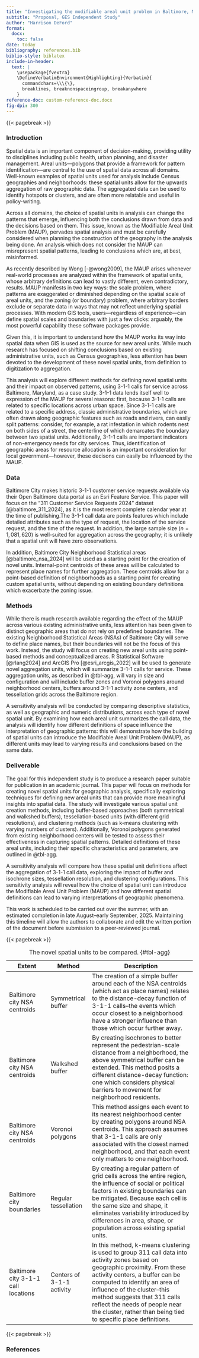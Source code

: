 ```yaml
---
title: "Investigating the modifiable areal unit problem in Baltimore, Maryland"
subtitle: "Proposal, GES Independent Study"
author: "Harrison DeFord"
format: 
  docx:
    toc: false
date: today
bibliography: references.bib
biblio-style: biblatex
include-in-header: 
  text: |
    \usepackage{fvextra}
    \DefineVerbatimEnvironment{Highlighting}{Verbatim}{
      commandchars=\\\{\},
      breaklines, breaknonspaceingroup, breakanywhere
    }  
reference-doc: custom-reference-doc.docx
fig-dpi: 300
---
```


{{< pagebreak >}}

### Introduction

Spatial data is an important component of decision-making, providing utility to disciplines including public health, urban planning, and disaster management. Areal units—polygons that provide a framework for pattern identification—are central to the use of spatial data across all domains. Well-known examples of spatial units used for analysis include Census geographies and neighborhoods: these spatial units allow for the upwards aggregation of raw geographic data. The aggregated data can be used to identify hotspots or clusters, and are often more relatable and useful in policy-writing.

Across all domains, the choice of spatial units in analysis can change the patterns that emerge, influencing both the conclusions drawn from data and the decisions based on them. This issue, known as the Modifiable Areal Unit Problem (MAUP), pervades spatial analysis and must be carefully considered when planning the construction of the geography in the analysis being done. An analysis which does not consider the MAUP can misrepresent spatial patterns, leading to conclusions which are, at best, misinformed.

As recently described by Wong [-@wong2009], the MAUP arises whenever real-world processes are analyzed within the framework of spatial units, whose arbitrary definitions can lead to vastly different, even contradictory, results. MAUP manifests in two key ways: the scale problem, where patterns are exaggerated or diminished depending on the spatial scale of areal units, and the zoning (or boundary) problem, where arbitrary borders exclude or separate data in ways that may not reflect underlying spatial processes. With modern GIS tools, users—regardless of experience—can define spatial scales and boundaries with just a few clicks: arguably, the most powerful capability these software packages provide.

Given this, it is important to understand how the MAUP works its way into spatial data when GIS is used as the source for new areal units. While much research has focused on shifting conclusions based on existing administrative units, such as Census geographies, less attention has been devoted to the development of these novel spatial units, from definition to digitization to aggregation.

This analysis will explore different methods for defining novel spatial units and their impact on observed patterns, using 3-1-1 calls for service across Baltimore, Maryland, as a case study. 3-1-1 data lends itself well to expression of the MAUP for several reasons: first, because 3-1-1 calls are related to specific locations across urban space. Since 3-1-1 calls are related to a specific address, classic administrative boundaries, which are often drawn along geographic features such as roads and rivers, can easily split patterns: consider, for example, a rat infestation in which rodents nest on both sides of a street, the centerline of which demarcates the boundary between two spatial units. Additionally, 3-1-1 calls are important indicators of non-emergency needs for city services. Thus, identification of geographic areas for resource allocation is an important consideration for local government—however, these decisons can easily be influenced by the MAUP.

### Data

Baltimore City makes historic 3-1-1 customer service requests available via their Open Baltimore data portal as an Esri Feature Service. This paper will focus on the "311 Customer Service Requests 2024" dataset [@baltimore_311_2024], as it is the most recent complete calendar year at the time of publishing.The 3-1-1 call data are points features which include detailed attributes such as the type of request, the location of the service request, and the time of the request. In addition, the large sample size ($n = 1,081,620$) is well-suited for aggregation across the geography; it is unlikely that a spatial unit will have zero observations.

In addition, Baltimore City Neighborhood Statistical areas [@baltimore_nsa_2024] will be used as a starting point for the creation of novel units. Internal-point centroids of these areas will be calculated to represent place names for further aggregation. These centroids allow for a point-based definition of neighborhoods as a starting point for creating custom spatial units, without depending on existing boundary definitions which exacerbate the zoning issue.

### Methods

While there is much research available regarding the effect of the MAUP across various existing administrative units, less attention has been given to distinct geographic areas that do not rely on predefined boundaries. The existing Neighborhood Statistical Areas (NSAs) of Baltimore City will serve to define place names, but their boundaries will not be the focus of this work. Instead, the study will focus on creating new areal units using point-based methods and conceptualized areas. R Statistical Software [@rlang2024] and ArcGIS Pro [@esri_arcgis_2022] will be used to generate novel aggregation units, which will summarize 3-1-1 calls for service. These aggregation units, as described in @tbl-agg, will vary in size and configuration and will include buffer zones and Voronoi polygons around neighborhood centers, buffers around 3-1-1 activity zone centers, and tessellation grids across the Baltimore region.

A sensitivity analysis will be conducted by comparing descriptive statistics, as well as geographic and numeric distributions, across each type of novel spatial unit. By examining how each areal unit summarizes the call data, the analysis will identify how different definitions of space influence the interpretation of geographic patterns: this will demonstrate how the building of spatial units can introduce the Modifiable Areal Unit Problem (MAUP), as different units may lead to varying results and conclusions based on the same data.

### Deliverable

The goal for this independent study is to produce a research paper suitable for publication in an academic journal. This paper will focus on methods for creating novel spatial units for geographic analysis, specifically exploring techniques for defining new areal units that can provide more meaningful insights into spatial data. The study will investigate various spatial unit creation methods, including buffer-based approaches (both symmetrical and walkshed buffers), tessellation-based units (with different grid resolutions), and clustering methods (such as k-means clustering with varying numbers of clusters). Additionally, Voronoi polygons generated from existing neighborhood centers will be tested to assess their effectiveness in capturing spatial patterns. Detailed definitions of these areal units, including their specific characteristics and parameters, are outlined in @tbl-agg.

A sensitivity analysis will compare how these spatial unit definitions affect the aggregation of 3-1-1 call data, exploring the impact of buffer and isochrone sizes, tessellation resolution, and clustering configurations. This sensitivity analysis will reveal how the choice of spatial unit can introduce the Modifiable Areal Unit Problem (MAUP) and how different spatial definitions can lead to varying interpretations of geographic phenomena.

This work is scheduled to be carried out over the summer, with an estimated completion in late August–early September, 2025. Maintaining this timeline will allow the authors to collaborate and edit the written portion of the document before submission to a peer-reviewed journal.

{{< pagebreak >}}

| Extent | Method | Description |
|-----------------|-----------------|-------------------------------------------|
| Baltimore city NSA centroids | Symmetrical buffer | The creation of a simple buffer around each of the NSA centroids (which act as place names) relates to the distance-decay function of 3-1-1 calls–the events which occur closest to a neighborhood have a stronger influence than those which occur further away. |
| Baltimore city NSA centroids | Walkshed buffer | By creating isochrones to better represent the pedestrian-scale distance from a neighborhood, the above symmetrical buffer can be extended. This method posits a different distance-decay function: one which considers physical barriers to movement for neighborhood residents. |
| Baltimore city NSA centroids | Voronoi polygons | This method assigns each event to its nearest neighborhood center by creating polygons around NSA centroids. This approach assumes that 3-1-1 calls are only associated with the closest named neighborhood, and that each event only matters to one neighborhood. |
| Baltimore city boundaries | Regular tessellation | By creating a regular pattern of grid cells across the entire region, the influence of social or political factors in existing boundaries can be mitigated. Because each cell is the same size and shape, it eliminates variability introduced by differences in area, shape, or population across existing spatial units. |
| Baltimore city 3-1-1 call locations | Centers of 3-1-1 activity | In this method, k-means clustering is used to group 311 call data into activity zones based on geographic proximity. From these activity centers, a buffer can be computed to identify an area of influence of the cluster–this method suggests that 311 calls reflect the needs of people near the cluster, rather than being tied to specific place definitions. |

: The novel spatial units to be compared. {#tbl-agg}

{{< pagebreak >}}

### References
